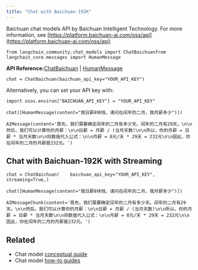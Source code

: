 ```yaml
---
title: "Chat with Baichuan-192K"
---
```


Baichuan chat models API by Baichuan Intelligent Technology. For more information, see [https://platform.baichuan-ai.com/oss/api](https://platform.baichuan-ai.com/oss/api)

```
from langchain_community.chat_models import ChatBaichuanfrom langchain_core.messages import HumanMessage
```

**API Reference:**[ChatBaichuan](https://python.langchain.com/api_reference/community/chat_models/langchain_community.chat_models.baichuan.ChatBaichuan.html) | [HumanMessage](https://python.langchain.com/api_reference/core/messages/langchain_core.messages.human.HumanMessage.html)

```
chat = ChatBaichuan(baichuan_api_key="YOUR_API_KEY")
```

Alternatively, you can set your API key with:

```
import osos.environ["BAICHUAN_API_KEY"] = "YOUR_API_KEY"
```

```
chat([HumanMessage(content="我日薪8块钱，请问在闰年的二月，我月薪多少")])
```

```
AIMessage(content='首先，我们需要确定闰年的二月有多少天。闰年的二月有29天。\n\n然后，我们可以计算你的月薪：\n\n日薪 = 月薪 / (当月天数)\n\n所以，你的月薪 = 日薪 * 当月天数\n\n将数值代入公式：\n\n月薪 = 8元/天 * 29天 = 232元\n\n因此，你在闰年的二月的月薪是232元。')
```

## Chat with Baichuan-192K with Streaming

```
chat = ChatBaichuan(    baichuan_api_key="YOUR_API_KEY",    streaming=True,)
```

```
chat([HumanMessage(content="我日薪8块钱，请问在闰年的二月，我月薪多少")])
```

```
AIMessageChunk(content='首先，我们需要确定闰年的二月有多少天。闰年的二月有29天。\n\n然后，我们可以计算你的月薪：\n\n日薪 = 月薪 / (当月天数)\n\n所以，你的月薪 = 日薪 * 当月天数\n\n将数值代入公式：\n\n月薪 = 8元/天 * 29天 = 232元\n\n因此，你在闰年的二月的月薪是232元。')
```

## Related

* Chat model [conceptual guide](/src/oss/concepts/chat_models)
* Chat model [how-to guides](/src/oss/how_to/#chat-models)
